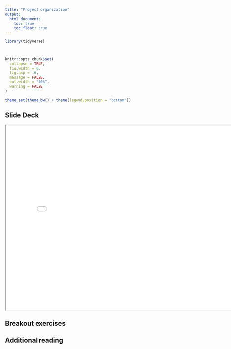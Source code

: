 ```yaml
---
title: "Project organization"
output:
  html_document: 
    toc: true
    toc_float: true
---
```


```r
library(tidyverse)



knitr::opts_chunk$set(
  collapse = TRUE,
  fig.width = 6,
  fig.asp = .6,
  message = FALSE,
  out.width = "90%",
  warning = FALSE
)

theme_set(theme_bw() + theme(legend.position = "bottom"))
```




## Slide Deck

<iframe src="slides/cl_slides.html" width="800" height="600" allowfullscreen = "true"></iframe>

## Breakout exercises


## Additional reading
